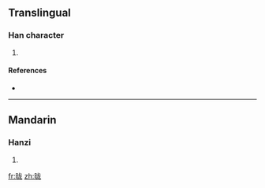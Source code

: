 {{also|曨}}
==Translingual==

===Han character===
{{Han char|rn=72|rad=日|as=05|sn=9|four=|canj=日戈大心 (AIKP)}}

# {{defn|Han|sort=日05}}

====References====
* {{Han ref|kx=0494.181|hdz=21499.080|uh=663D|ud=26173}}

----

==Mandarin==

===Hanzi===
{{cmn-hanzi|tra=曨|pin=[[lóng]] ([[long2]])|wg=lung<sup>2</sup>}}

# {{defn|Mandarin}}

[[fr:昽]]
[[zh:昽]]